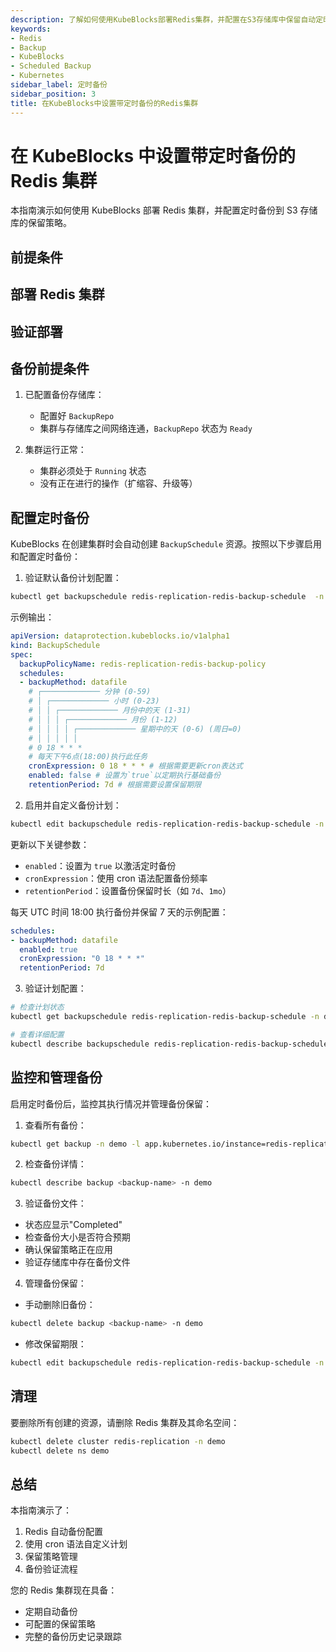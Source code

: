 ```yaml
---
description: 了解如何使用KubeBlocks部署Redis集群，并配置在S3存储库中保留自动定时备份。
keywords:
- Redis
- Backup
- KubeBlocks
- Scheduled Backup
- Kubernetes
sidebar_label: 定时备份
sidebar_position: 3
title: 在KubeBlocks中设置带定时备份的Redis集群
---
```

# 在 KubeBlocks 中设置带定时备份的 Redis 集群

本指南演示如何使用 KubeBlocks 部署 Redis 集群，并配置定时备份到 S3 存储库的保留策略。

## 前提条件


<Prerequisites />

## 部署 Redis 集群


<CreateCluster />

## 验证部署


<VerifyCluster />

## 备份前提条件

1. 已配置备份存储库：
   - 配置好 `BackupRepo`
   - 集群与存储库之间网络连通，`BackupRepo` 状态为 `Ready`

2. 集群运行正常：
   - 集群必须处于 `Running` 状态
   - 没有正在进行的操作（扩缩容、升级等）

## 配置定时备份

KubeBlocks 在创建集群时会自动创建 `BackupSchedule` 资源。按照以下步骤启用和配置定时备份：

1. 验证默认备份计划配置：

```bash
kubectl get backupschedule redis-replication-redis-backup-schedule  -n demo -oyaml
```

示例输出：
```yaml
apiVersion: dataprotection.kubeblocks.io/v1alpha1
kind: BackupSchedule
spec:
  backupPolicyName: redis-replication-redis-backup-policy
  schedules:
  - backupMethod: datafile
    # ┌───────────── 分钟 (0-59)
    # │ ┌───────────── 小时 (0-23)
    # │ │ ┌───────────── 月份中的天 (1-31)
    # │ │ │ ┌───────────── 月份 (1-12)
    # │ │ │ │ ┌───────────── 星期中的天 (0-6) (周日=0)
    # │ │ │ │ │
    # 0 18 * * *
    # 每天下午6点(18:00)执行此任务
    cronExpression: 0 18 * * * # 根据需要更新cron表达式
    enabled: false # 设置为`true`以定期执行基础备份
    retentionPeriod: 7d # 根据需要设置保留期限
```

2. 启用并自定义备份计划：
```bash
kubectl edit backupschedule redis-replication-redis-backup-schedule -n demo
```

更新以下关键参数：
- `enabled`：设置为 `true` 以激活定时备份
- `cronExpression`：使用 cron 语法配置备份频率
- `retentionPeriod`：设置备份保留时长（如 `7d`、`1mo`）

每天 UTC 时间 18:00 执行备份并保留 7 天的示例配置：
```yaml
schedules:
- backupMethod: datafile
  enabled: true
  cronExpression: "0 18 * * *"
  retentionPeriod: 7d
```

3. 验证计划配置：
```bash
# 检查计划状态
kubectl get backupschedule redis-replication-redis-backup-schedule -n demo -w

# 查看详细配置
kubectl describe backupschedule redis-replication-redis-backup-schedule -n demo
```

## 监控和管理备份

启用定时备份后，监控其执行情况并管理备份保留：

1. 查看所有备份：
```bash
kubectl get backup -n demo -l app.kubernetes.io/instance=redis-replication
```

2. 检查备份详情：
```bash
kubectl describe backup <backup-name> -n demo
```

3. 验证备份文件：
- 状态应显示"Completed"
- 检查备份大小是否符合预期
- 确认保留策略正在应用
- 验证存储库中存在备份文件

4. 管理备份保留：
- 手动删除旧备份：
```bash
kubectl delete backup <backup-name> -n demo
```
- 修改保留期限：
```bash
kubectl edit backupschedule redis-replication-redis-backup-schedule -n demo
```

## 清理
要删除所有创建的资源，请删除 Redis 集群及其命名空间：

```bash
kubectl delete cluster redis-replication -n demo
kubectl delete ns demo
```

## 总结

本指南演示了：
1. Redis 自动备份配置
2. 使用 cron 语法自定义计划
3. 保留策略管理
4. 备份验证流程

您的 Redis 集群现在具备：
- 定期自动备份
- 可配置的保留策略
- 完整的备份历史记录跟踪